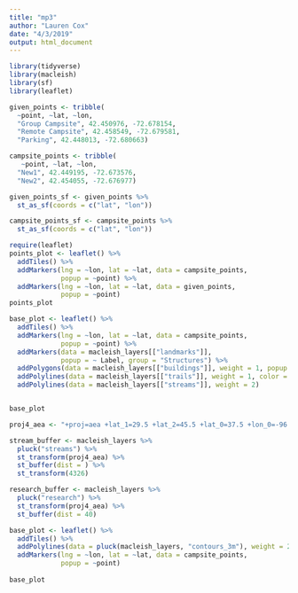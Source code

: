 ```yaml
---
title: "mp3"
author: "Lauren Cox"
date: "4/3/2019"
output: html_document
---
```


```r
library(tidyverse)
library(macleish)
library(sf)
library(leaflet)
```

```r
given_points <- tribble(
  ~point, ~lat, ~lon,
  "Group Campsite", 42.450976, -72.678154,
  "Remote Campsite", 42.458549, -72.679581,
  "Parking", 42.448013, -72.680663)

campsite_points <- tribble(
   ~point, ~lat, ~lon,
  "New1", 42.449195, -72.673576,
  "New2", 42.454055, -72.676977)

```

```r
given_points_sf <- given_points %>%
  st_as_sf(coords = c("lat", "lon"))

campsite_points_sf <- campsite_points %>%
  st_as_sf(coords = c("lat", "lon"))
```

```r
require(leaflet)
points_plot <- leaflet() %>%
  addTiles() %>%
  addMarkers(lng = ~lon, lat = ~lat, data = campsite_points,
             popup = ~point) %>%
  addMarkers(lng = ~lon, lat = ~lat, data = given_points,
             popup = ~point)
points_plot
```

```r
base_plot <- leaflet() %>%
  addTiles() %>%
  addMarkers(lng = ~lon, lat = ~lat, data = campsite_points,
             popup = ~point) %>%
  addMarkers(data = macleish_layers[["landmarks"]], 
             popup = ~ Label, group = "Structures") %>%
  addPolygons(data = macleish_layers[["buildings"]], weight = 1, popup = ~name, color = "black") %>%
  addPolylines(data = macleish_layers[["trails"]], weight = 1, color = "brown") %>%
  addPolylines(data = macleish_layers[["streams"]], weight = 2) 


base_plot
```

```r
proj4_aea <- "+proj=aea +lat_1=29.5 +lat_2=45.5 +lat_0=37.5 +lon_0=-96 +x_0=0 +y_0=0 +ellps=GRS80 +datum=NAD83 +units=m +no_defs"
```

```r
stream_buffer <- macleish_layers %>%
  pluck("streams") %>%
  st_transform(proj4_aea) %>%
  st_buffer(dist = ) %>%
  st_transform(4326)
```

```r
research_buffer <- macleish_layers %>%
  pluck("research") %>%
  st_transform(proj4_aea) %>%
  st_buffer(dist = 40)
```

```r
base_plot <- leaflet() %>%
  addTiles() %>%
  addPolylines(data = pluck(macleish_layers, "contours_3m"), weight = 2) %>%
  addMarkers(lng = ~lon, lat = ~lat, data = campsite_points,
             popup = ~point) 
  
base_plot
```
